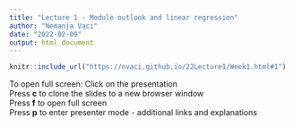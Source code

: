 ```yaml
---
title: "Lecture 1 - Module outlook and linear regression"
author: "Nemanja Vaci"
date: "2022-02-09"
output: html_document
---
```


```r
knitr::include_url("https://nvaci.github.io/22Lecture1/Week1.html#1")
```

To open full screen:
Click on the presentation </br>
Press __c__ to clone the slides to a new browser window</br>
Press __f__ to open full screen</br>
Press __p__ to enter presenter mode - additional links and explanations
